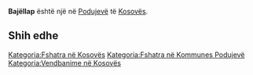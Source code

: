 {{Fshat në 
 | Emri                = Bajëllap
 | EmriAlt                = 
 | NAME_SHORT_FORM=      
 | NAME_GENERIC=      
 | NAME_SORT_NAME_RO=      BAJELLAP
 | FULL_NAME_RO = Bajëllap
 | FULL_NAME_ND_RO=Bajellap
 | SORT_NAME_RG=BAJELLAP
 | FULL_NAME_RG=Bajëllap
 | FULL_NAME_ND_RG=Bajellap
 | SRP_NAME_SHORT_FORM=      
 | SRP_NAME_GENERIC=      
 | SRP_NAME_SORT_NAME_RO=      
 | SRP_FULL_NAME_RO = 
 | SRP_FULL_NAME_ND_RO=
 | SRP_SORT_NAME_RG=
 | SRP_FULL_NAME_RG=
 | SRP_FULL_NAME_ND_RG=
 | Emri (Rasa dhanore) = 
 | Figura              = 
 | Shteti              = Kosovo
 | Komuna              = Podujevë
 | Kodi postar         = 
 | Sipërfaqja          = 

 | Popullsia           = 

 | Regj. i popullsisë  = 
 | Dend. e popullsisë  = 
 | Faqja zyrtare       = 
 <!--- Koordinatat ----> 
 | Gjerësia            = 42.819444
 | Gjatësia            = 21.158056
 | Lartësia            = 
}}
'''Bajëllap''' është një [[]] në [[Podujevë]] të [[Kosovës]].

<!-- == Gjeografia == -->
<!-- == Historia == -->
<!-- == Demografia == -->
== Shih edhe ==
{{Komuna Podujevë}}
{{Kosovo-Administrata-Cung}}

[[Kategoria:Fshatra në Kosovës]]
[[Kategoria:Fshatra në Kommunes Podujevë]]
[[Kategoria:Vendbanime në Kosovës]]